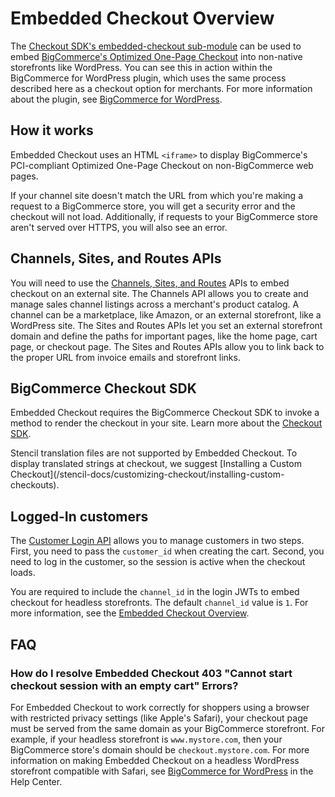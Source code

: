 # Embedded Checkout Overview



The [Checkout SDK's embedded-checkout sub-module](https://github.com/bigcommerce/checkout-sdk-js/blob/master/docs/README.md#embedcheckout) can be used to embed [BigCommerce's Optimized One-Page Checkout](https://support.bigcommerce.com/s/article/Optimized-Single-Page-Checkout) into non-native storefronts like WordPress. You can see this in action within the BigCommerce for WordPress plugin, which uses the same process described here as a checkout option for merchants. For more information about the plugin, see [BigCommerce for WordPress](/bigcommerce-for-wordpress/getting-started/introduction).

## How it works

Embedded Checkout uses an HTML `<iframe>` to display BigCommerce's PCI-compliant Optimized One-Page Checkout on non-BigCommerce web pages.

If your channel site doesn't match the URL from which you're making a request to a BigCommerce store, you will get a security error and the checkout will not load. Additionally, if requests to your BigCommerce store aren't served over HTTPS, you will also see an error.

## Channels, Sites, and Routes APIs

You will need to use the [Channels, Sites, and Routes](/api-reference/store-management/channels) APIs to embed checkout on an external site. The Channels API allows you to create and manage sales channel listings across a merchant's product catalog. A channel can be a marketplace, like Amazon, or an external storefront, like a WordPress site. The Sites and Routes APIs let you set an external storefront domain and define the paths for important pages, like the home page, cart page, or checkout page. The Sites and Routes APIs allow you to link back to the proper URL from invoice emails and storefront links.

## BigCommerce Checkout SDK

Embedded Checkout requires the BigCommerce Checkout SDK to invoke a method to render the checkout in your site. Learn more about the [Checkout SDK](/api-docs/cart-and-checkout/checkout-sdk).

<Callout type="info">
  Stencil translation files are not supported by Embedded Checkout. To display translated strings at checkout, we suggest [Installing a Custom Checkout](/stencil-docs/customizing-checkout/installing-custom-checkouts). 
</Callout>

## Logged-In customers

The [Customer Login API](/api-docs/storefront/customer-login-api) allows you to manage customers in two steps. First, you need to pass the `customer_id` when creating the cart. Second, you need to log in the customer, so the session is active when the checkout loads.

You are required to include the `channel_id` in the login JWTs to embed checkout for headless storefronts. The default `channel_id` value is `1`. For more information, see the [Embedded Checkout Overview](/api-docs/storefronts/embedded-checkout/embedded-checkout-overview).


## FAQ

### How do I resolve Embedded Checkout 403 "Cannot start checkout session with an empty cart" Errors?

For Embedded Checkout to work correctly for shoppers using a browser with restricted privacy settings (like Apple's Safari), your checkout page must be served from the same domain as your BigCommerce storefront. For example, if your headless storefront is `www.mystore.com`, then your BigCommerce store's domain should be `checkout.mystore.com`. For more information on making Embedded Checkout on a headless WordPress storefront compatible with Safari, see [BigCommerce for WordPress](https://support.bigcommerce.com/s/article/BigCommerce-for-WordPress-Checkout#safari) in the Help Center.
